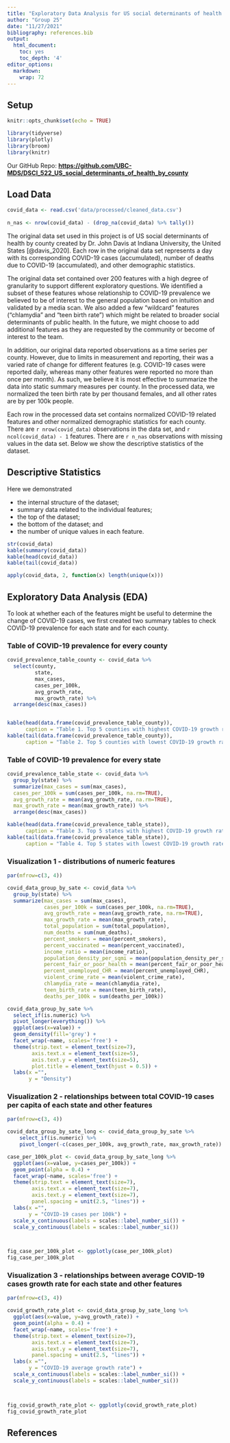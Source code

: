 ```yaml
---
title: "Exploratory Data Analysis for US social determinants of health by county dataset"
author: "Group 25"
date: "11/27/2021"
bibliography: references.bib
output:
  html_document:
    toc: yes
    toc_depth: '4'
editor_options: 
  markdown: 
    wrap: 72
---
```



## Setup

```r
knitr::opts_chunk$set(echo = TRUE)
```

```r
library(tidyverse)
library(plotly)
library(broom)
library(knitr)
```

Our GitHub Repo:
[**https://github.com/UBC-MDS/DSCI_522_US_social_determinants_of_health_by_county**](https://github.com/UBC-MDS/DSCI_522_US_social_determinants_of_health_by_county){.uri}

## Load Data

```r
covid_data <- read.csv('data/processed/cleaned_data.csv')
  
n_nas <- nrow(covid_data) - (drop_na(covid_data) %>% tally())

```


The original data set used in this project is of US social determinants
of health by county created by Dr. John Davis at Indiana University, the
United States [@davis_2020]. Each row in the original data set represents a day with its corresponding
COVID-19 cases (accumulated), number of deaths due to COVID-19
(accumulated), and other demographic statistics.

The original data set contained over 200
features with a high degree of granularity to support different
exploratory questions. We identified a subset of these features whose
relationship to COVID-19 prevalence we believed to be of interest to the
general population based on intuition and validated by a media scan. We
also added a few "wildcard" features ("chlamydia" and "teen birth rate")
which might be related to broader social determinants of public health.
In the future, we might choose to add additional features as they are
requested by the community or become of interest to the team.

In addition, our original data reported observations as a time series per county. However, due to limits in measurement and reporting, their was a varied rate of change for different features (e.g. COVID-19 cases were reported daily, whereas many other features were reported no more than once per month). As such, we believe it is most effective to summarize the data into static summary measures per county. In the processed data, we normalized the teen birth rate by per thousand females, and all other rates are by per 100k people. 

Each row in the processed data set contains normalized COVID-19 related features and other normalized demographic statistics for each county. There are `r nrow(covid_data)` observations in the data set, and
`r ncol(covid_data) - 1` features. There are `r n_nas` observations with
missing values in the data set. Below we show the descriptive statistics
of the dataset. 


## Descriptive Statistics

Here we demonstrated

-   the internal structure of the dataset;
-   summary data related to the individual features;
-   the top of the dataset;
-   the bottom of the dataset; and
-   the number of unique values in each feature.

```r
str(covid_data)
kable(summary(covid_data))
kable(head(covid_data))
kable(tail(covid_data))

apply(covid_data, 2, function(x) length(unique(x)))
```



## Exploratory Data Analysis (EDA)

To look at whether each of the features might be useful to determine the change of COVID-19 cases, we first created two summary tables to check COVID-19 prevalence for each state and for each county. 



### Table of COVID-19 prevalence for every county

```r
covid_prevalence_table_county <- covid_data %>%
  select(county, 
         state, 
         max_cases, 
         cases_per_100k, 
         avg_growth_rate, 
         max_growth_rate) %>%
  arrange(desc(max_cases)) 


kable(head(data.frame(covid_prevalence_table_county)), 
      caption = "Table 1. Top 5 counties with highest COVID-19 growth rate.")
kable(tail(data.frame(covid_prevalence_table_county)), 
      caption = "Table 2. Top 5 counties with lowest COVID-19 growth rate.")

```

### Table of COVID-19 prevalence for every state

```r
covid_prevalence_table_state <- covid_data %>%
  group_by(state) %>%
  summarize(max_cases = sum(max_cases),
  cases_per_100k = sum(cases_per_100k, na.rm=TRUE),
  avg_growth_rate = mean(avg_growth_rate, na.rm=TRUE), 
  max_growth_rate = mean(max_growth_rate)) %>%
  arrange(desc(max_cases)) 

kable(head(data.frame(covid_prevalence_table_state)), 
      caption = "Table 3. Top 5 states with highest COVID-19 growth rate.")
kable(tail(data.frame(covid_prevalence_table_state)), 
      caption = "Table 4. Top 5 states with lowest COVID-19 growth rate.")
```

### Visualization 1 - distributions of numeric features

```r


par(mfrow=c(3, 4))

covid_data_group_by_sate <- covid_data %>%
  group_by(state) %>%
  summarize(max_cases = sum(max_cases),
            cases_per_100k = sum(cases_per_100k, na.rm=TRUE),
            avg_growth_rate = mean(avg_growth_rate, na.rm=TRUE), 
            max_growth_rate = mean(max_growth_rate),
            total_population = sum(total_population), 
            num_deaths = sum(num_deaths),
            percent_smokers = mean(percent_smokers),
            percent_vaccinated = mean(percent_vaccinated),
            income_ratio = mean(income_ratio),
            population_density_per_sqmi = mean(population_density_per_sqmi),
            percent_fair_or_poor_health = mean(percent_fair_or_poor_health),
            percent_unemployed_CHR = mean(percent_unemployed_CHR),
            violent_crime_rate = mean(violent_crime_rate),
            chlamydia_rate = mean(chlamydia_rate),
            teen_birth_rate = mean(teen_birth_rate),
            deaths_per_100k = sum(deaths_per_100k)) 

covid_data_group_by_sate %>%
  select_if(is.numeric) %>%
  pivot_longer(everything()) %>%
  ggplot(aes(x=value)) + 
  geom_density(fill='grey') +
  facet_wrap(~name, scales='free') + 
  theme(strip.text = element_text(size=7),
        axis.text.x = element_text(size=5), 
        axis.text.y = element_text(size=5), 
        plot.title = element_text(hjust = 0.5)) +
  labs(x ="", 
       y = "Density") 


```

### Visualization 2 - relationships between total COVID-19 cases per capita of each state and other features

```r
par(mfrow=c(3, 4))

covid_data_group_by_sate_long <- covid_data_group_by_sate %>%
    select_if(is.numeric) %>%
    pivot_longer(-c(cases_per_100k, avg_growth_rate, max_growth_rate)) 

case_per_100k_plot <- covid_data_group_by_sate_long %>%
  ggplot(aes(x=value, y=cases_per_100k)) + 
  geom_point(alpha = 0.4) +
  facet_wrap(~name, scales='free') +
  theme(strip.text = element_text(size=7),
        axis.text.x = element_text(size=7), 
        axis.text.y = element_text(size=7), 
        panel.spacing = unit(2.5, "lines")) +
  labs(x ="", 
       y = "COVID-19 cases per 100k") +
  scale_x_continuous(labels = scales::label_number_si()) +
  scale_y_continuous(labels = scales::label_number_si())



fig_case_per_100k_plot <- ggplotly(case_per_100k_plot)
fig_case_per_100k_plot
```

### Visualization 3 - relationships between average COVID-19 cases growth rate for each state and other features

```r
par(mfrow=c(3, 4))

covid_growth_rate_plot <- covid_data_group_by_sate_long %>%
  ggplot(aes(x=value, y=avg_growth_rate)) + 
  geom_point(alpha = 0.4) +
  facet_wrap(~name, scales='free') +
  theme(strip.text = element_text(size=7),
        axis.text.x = element_text(size=7), 
        axis.text.y = element_text(size=7), 
        panel.spacing = unit(2.5, "lines")) +
  labs(x ="", 
       y = "COVID-19 average growth rate") +
  scale_x_continuous(labels = scales::label_number_si()) +
  scale_y_continuous(labels = scales::label_number_si())



fig_covid_growth_rate_plot <- ggplotly(covid_growth_rate_plot)
fig_covid_growth_rate_plot
```

## References